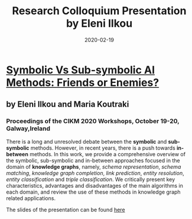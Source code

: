 ﻿---
date: 2020-02-19
title: Research Colloquium Presentation by Eleni Ilkou
---

# [Symbolic Vs Sub-symbolic AI Methods: Friends or Enemies?](http://ceur-ws.org/Vol-2699/paper06.pdf)
## by Eleni Ilkou and Maria Koutraki
### Proceedings of the CIKM 2020 Workshops, October 19-20, Galway,Ireland


There is a long and unresolved debate between the **symbolic** and **sub-symbolic** methods.  However, in recent years, there is a push towards **in-between** methods. In this work, we provide a comprehensive overview of the symbolic, sub-symbolic and in-between approaches focused in the domain of **knowledge graphs**, namely, *schema representation*, *schema matching*, *knowledge graph completion*, *link prediction*, *entity resolution*, *entity classification* and *triple classification*. We critically present key characteristics, advantages and disadvantages of the main algorithms in each domain, and review the use of these methods in knowledge graph related applications.

The slides of the presentation can be found [here](/downloads/ilkou_colloquium_slides.pdf)